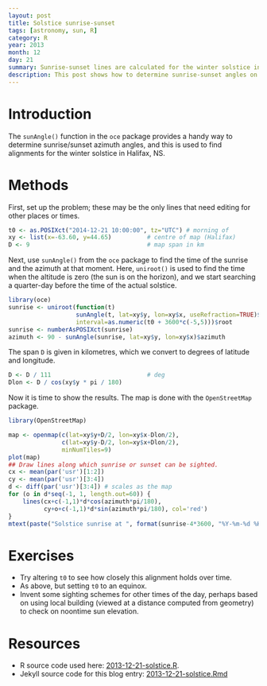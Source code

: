 ```yaml
---
layout: post
title: Solstice sunrise-sunset
tags: [astronomy, sun, R]
category: R
year: 2013
month: 12
day: 21
summary: Sunrise-sunset lines are calculated for the winter solstice in Halifax
description: This post shows how to determine sunrise-sunset angles on the winter solstice in Halifax, NS, Canada.
---
```




# Introduction

The ``sunAngle()`` function in the ``oce`` package provides a handy way to determine sunrise/sunset azimuth angles, and this is used to find alignments for the winter solstice in Halifax, NS.

# Methods

First, set up the problem; these may be the only lines that need editing for other places or times.

```r
t0 <- as.POSIXct("2014-12-21 10:00:00", tz="UTC") # morning of 
xy <- list(x=-63.60, y=44.65)          # centre of map (Halifax)
D <- 9                                 # map span in km
```

Next, use ``sunAngle()`` from the ``oce`` package to find the time of the sunrise and the azimuth at that moment.  Here, ``uniroot()`` is used to find the time when the altitude is zero (the sun is on the horizon), and we start searching a quarter-day before the time of the actual solstice.

```r
library(oce)
sunrise <- uniroot(function(t)
                   sunAngle(t, lat=xy$y, lon=xy$x, useRefraction=TRUE)$altitude,
                   interval=as.numeric(t0 + 3600*c(-5,5)))$root
sunrise <- numberAsPOSIXct(sunrise)
azimuth <- 90 - sunAngle(sunrise, lat=xy$y, lon=xy$x)$azimuth
```

The span ``D`` is given in kilometres, which we convert to degrees of latitude and longitude.

```r
D <- D / 111                           # deg
Dlon <- D / cos(xy$y * pi / 180)
```


Now it is time to show the results. The map is done with the ``OpenStreetMap`` package.  
```r
library(OpenStreetMap)
```
```r
map <- openmap(c(lat=xy$y+D/2, lon=xy$x-Dlon/2),
               c(lat=xy$y-D/2, lon=xy$x+Dlon/2),
               minNumTiles=9)
plot(map)
## Draw lines along which sunrise or sunset can be sighted.
cx <- mean(par('usr')[1:2])
cy <- mean(par('usr')[3:4])
d <- diff(par('usr')[3:4]) # scales as the map
for (o in d*seq(-1, 1, length.out=60)) {
    lines(cx+c(-1,1)*d*cos(azimuth*pi/180),
          cy+o+c(-1,1)*d*sin(azimuth*pi/180), col='red')
}
mtext(paste("Solstice sunrise at ", format(sunrise-4*3600, "%Y-%m-%d %H:%M")), font=2)
```

# Exercises

* Try altering ``t0`` to see how closely this alignment holds over time.
* As above, but setting ``t0`` to an equinox.
* Invent some sighting schemes for other times of the day, perhaps based on using
  local building (viewed at a distance computed from geometry) to check on
  noontime sun elevation.

# Resources

* R source code used here: [2013-12-21-solstice.R]({{ site.url }}/assets/2013-12-21-solstice.R).
* Jekyll source code for this blog entry: [2013-12-21-solstice.Rmd](https://raw.github.com/dankelley/dankelley.github.io/master/assets/2013-12-21-solstice.Rmd)

